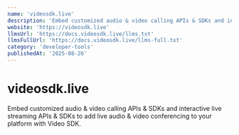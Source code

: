 ```yaml
---
name: 'videosdk.live'
description: 'Embed customized audio & video calling APIs & SDKs and interactive live streaming APIs & SDKs to add live audio & video conferencing to your platform with Video SDK.'
website: 'https://videosdk.live'
llmsUrl: 'https://docs.videosdk.live/llms.txt'
llmsFullUrl: 'https://docs.videosdk.live/llms-full.txt'
category: 'developer-tools'
publishedAt: '2025-08-26'
---
```


# videosdk.live

Embed customized audio & video calling APIs & SDKs and interactive live streaming APIs & SDKs to add live audio & video conferencing to your platform with Video SDK.
